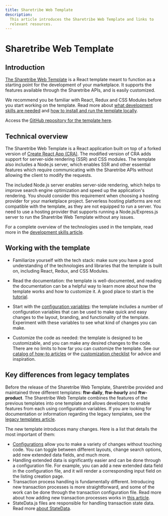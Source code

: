 ```yaml
---
title: Sharetribe Web Template
description:
  This article introduces the Sharetribe Web Template and links to
  relevant resources.
---
```


# Sharetribe Web Template

## Introduction

[The Sharetribe Web Template](https://github.com/sharetribe/web-template)
is a React template meant to function as a starting point for the
development of your marketplace. It supports the features available
through the Sharetribe APIs, and is easily customized.

We recommend you be familiar with React, Redux and CSS Modules before
you start working on the template. Read more about
[what development skills are needed](/introduction/development-skills/)
and
[how to install and run the template locally](/introduction/getting-started-with-web-template/).

Access the
[GitHub repository for the template here](https://github.com/sharetribe/web-template).

## Technical overview

The Sharetribe Web Template is a React application built on top of a
forked version of
[Create React App (CRA)](https://create-react-app.dev/). The modified
version of CRA adds support for server-side rendering (SSR) and CSS
modules. The template also includes a Node.js server, which enables SSR
and other essential features which require communicating with the
Sharetribe APIs without allowing the client to modify the requests.

The included Node.js server enables server-side rendering, which helps
to improve search engine optimization and speed up the application's
rendering. You should consider this requirement when choosing a hosting
provider for your marketplace project. Serverless hosting platforms are
not compatible with the template, as they are not equipped to run a
server. You need to use a hosting provider that supports running a
Node.js/Express.js server to run the Sharetribe Web Template without any
issues.

For a complete overview of the technologies used in the template, read
more in the
[development skills article](/introduction/development-skills/).

## Working with the template

- Familiarize yourself with the tech stack: make sure you have a good
  understanding of the technologies and libraries that the template is
  built on, including React, Redux, and CSS Modules.

- Read the documentation: the template is well-documented, and reading
  the documentation can be a helpful way to learn more about how the
  template works and how to customize it. A good place to start is the
  [tutorial](/tutorial/).

- Start with the [configuration variables](/template/configuration/):
  the template includes a number of configuration variables that can be
  used to make quick and easy changes to the layout, branding, and
  functionality of the template. Experiment with these variables to see
  what kind of changes you can make.

- Customize the code as needed: the template is designed to be
  customizable, and you can make any desired changes to the code. There
  are no limits to how far you can customize the template. See our
  [catalog of how-to articles](/how-to/) or the
  [customization checklist](/template/introduction/customization-checklist/)
  for advice and inspiration.

## Key differences from legacy templates

Before the release of the Sharetribe Web Template, Sharetribe provided
and maintained three different templates: **ftw-daily**, **ftw-hourly**
and **ftw-product**. The Sharetribe Web Template combines the features
of the previous templates into one template and allows developers to
enable features from each using configuration variables. If you are
looking for documentation or information regarding the legacy templates,
see the [legacy templates article](/template/legacy/legacy-templates/).

The new template introduces many changes. Here is a list that details
the most important of them:

- [Configurations](/template/configuration/) allow you to make a variety
  of changes without touching code. You can toggle between different
  layouts, change search options, add new extended data fields, and much
  more.
- Handling extended data is significantly easier and can be done through
  a configuration file. For example, you can add a new extended data
  field in the configuration file, and it will render a corresponding
  input field on the listing creation page.
- Transaction process handling is fundamentally different. Introducing
  new transaction processes is more straightforward, and some of the
  work can be done through the transaction configuration file. Read more
  about how adding new transaction processes works in
  [this article](/how-to/transaction-process/change-transaction-process-in-template/).
- StateData.js files are responsible for handling transaction state
  data. Read more
  [about StateData](/how-to/transaction-process/change-transaction-process-in-template/#3-update-state-data-for-inbox-page-and-transaction-page).
